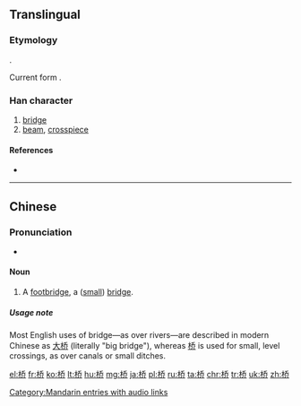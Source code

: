 {{also|橋}}
==Translingual==
{{zh-hanzi-box|桥|[[橋]]}}

===Etymology===
{{Han simp|橋|f=喬|t=乔}}.

Current form {{Han compound|木|乔}}.

===Han character===
{{Han char|rn=75|rad=木|as=06|sn=10|four=|canj=木竹大中 (DHKL)|ids=⿰[[木]][[乔]]}}

# [[bridge]]
# [[beam]], [[crosspiece]]

====References====
* {{Han ref|kx=0526.211|hdz=21200.040|uh=6865|ud=26725}}

----

==Chinese==

===Pronunciation===
{{zh-pron
|m=qiáo
|c=kiu4
|cat=proper noun
}}

* {{audio|zh-qiáo.ogg|audio|lang=cmn}}

====Noun====
{{zh-noun}}

# A [[footbridge]], a ([[small]]) [[bridge]].

=====Usage note=====
Most English uses of bridge&mdash;as over rivers&mdash;are described in modern Chinese as [[大桥]] (literally "big bridge"), whereas [[桥]] is used for small, level crossings, as over canals or small ditches.

[[Category:Mandarin entries with audio links]]

[[el:桥]]
[[fr:桥]]
[[ko:桥]]
[[lt:桥]]
[[hu:桥]]
[[mg:桥]]
[[ja:桥]]
[[pl:桥]]
[[ru:桥]]
[[ta:桥]]
[[chr:桥]]
[[tr:桥]]
[[uk:桥]]
[[zh:桥]]